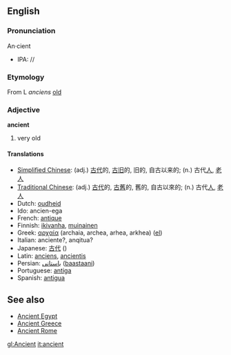 {{Wikipedia}}

==English==
===Pronunciation===

An&middot;cient
*IPA: //

===Etymology===

From L ''anciens'' [[old]]

===Adjective===
'''ancient'''

#very old

====Translations====
*[[Simplified Chinese]]: (adj.) [[古代]]的, [[古]][[旧]]的, 旧的, 自古以来的; (n.) 古代[[人]], [[老人]]
*[[Traditional Chinese]]: (adj.) [[古代]]的, [[古]][[舊]]的, 舊的, 自古以來的; (n.) 古代[[人]], [[老人]]
*Dutch: [[oudheid]]
*Ido: ancien-ega
*French: [[antique]]
*Finnish: [[ikivanha]], [[muinainen]]
*Greek: [[αρχαία]] (archaia, archea, arhea, arkhea) ([[:el:Αρχαία|el]])
*Italian: anciente?, anqitua?
*Japanese: [[古代]] ()
*Latin: [[anciens]], [[ancientis]]
*Persian: [[باستانی]]  ([[baastaani]])
*Portuguese: [[antiga]]
*Spanish: [[antigua]]

==See also==

*[[Ancient Egypt]]
*[[Ancient Greece]]
*[[Ancient Rome]]

[[gl:Ancient]]
[[it:ancient]]